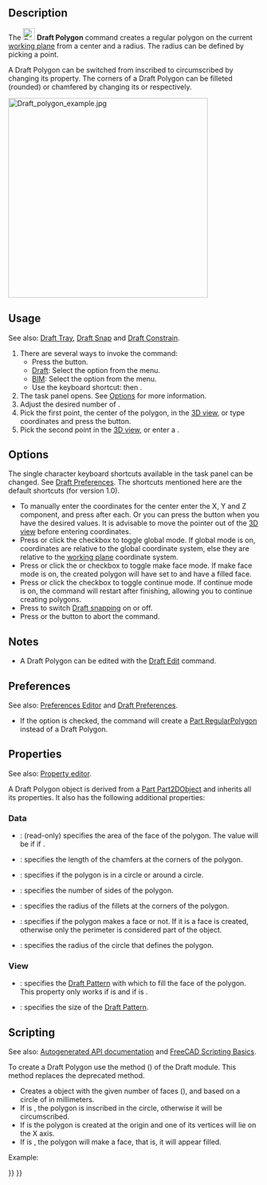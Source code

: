 <languages/>
<translate>

<!--T:18-->
{{Docnav
|[[Draft_Rectangle|Rectangle]]
|[[Draft_BSpline|BSpline]]
|[[Draft_Workbench|Draft]]
|IconL=Draft_Rectangle.svg
|IconR=Draft_BSpline.svg
|IconC=Workbench_Draft.svg
}}

<!--T:1-->
{{GuiCommand
|Name=Draft Polygon
|MenuLocation=Drafting → Polygon<br>2D Drafting → Polygon
|Workbenches=[[Draft_Workbench|Draft]], [[BIM_Workbench|BIM]]
|Shortcut={{KEY|P}} {{KEY|G}}
|Version=0.7
}}

==Description== <!--T:21--> 

<!--T:2-->
The [[Image:Draft_Polygon.svg|24px]] '''Draft Polygon''' command creates a regular polygon on the current [[Draft_SelectPlane|working plane]] from a center and a radius. The radius can be defined by picking a point.

<!--T:12-->
A Draft Polygon can be switched from inscribed to circumscribed by changing its {{PropertyData|Draw Mode}} property. The corners of a Draft Polygon can be filleted (rounded) or chamfered by changing its {{PropertyData|Fillet Radius}} or {{PropertyData|Chamfer Size}} respectively.

</translate>
[[Image:Draft_polygon_example.jpg|400px]]
<translate>
<!--T:3-->
{{Caption|Regular polygon defined by two points, center and radius}}

==Usage== <!--T:22--> 

<!--T:23-->
See also: [[Draft_Tray|Draft Tray]], [[Draft_Snap|Draft Snap]] and [[Draft_Constrain|Draft Constrain]].

<!--T:4-->
# There are several ways to invoke the command:
#* Press the {{Button|[[Image:Draft_Polygon.svg|16px]] [[Draft_Polygon|Polygon]]}} button.
#* [[Draft_Workbench|Draft]]: Select the {{MenuCommand|Drafting → [[Image:Draft_Polygon.svg|16px]] Polygon}} option from the menu.
#* [[BIM_Workbench|BIM]]: Select the {{MenuCommand|2D Drafting → [[Image:Draft_Polygon.svg|16px]] Polygon}} option from the menu.
#* Use the keyboard shortcut: {{KEY|P}} then {{KEY|G}}.
# The {{MenuCommand|Polygon}} task panel opens. See [[#Options|Options]] for more information.
# Adjust the desired number of {{MenuCommand|Sides}}.
# Pick the first point, the center of the polygon, in the [[3D_view|3D view]], or type coordinates and press the {{Button|[[Image:Draft_AddPoint.svg|16px]] Enter point}} button.
# Pick the second point in the [[3D_view|3D view]], or enter a {{MenuCommand|Radius}}.

==Options== <!--T:24-->

<!--T:25-->
The single character keyboard shortcuts available in the task panel can be changed. See [[Draft_Preferences|Draft Preferences]]. The shortcuts mentioned here are the default shortcuts (for version 1.0).

<!--T:5-->
* To manually enter the coordinates for the center enter the X, Y and Z component, and press {{KEY|Enter}} after each. Or you can press the {{Button|[[Image:Draft_AddPoint.svg|16px]] Enter point}} button when you have the desired values. It is advisable to move the pointer out of the [[3D_view|3D view]] before entering coordinates.
* Press {{KEY|G}} or click the {{MenuCommand|Global}} checkbox to toggle global mode. If global mode is on, coordinates are relative to the global coordinate system, else they are relative to the [[Draft_SelectPlane|working plane]] coordinate system.
* Press {{KEY|F}} or click the {{MenuCommand|Filled}}{{VersionNoteMinus|1.0}} or {{MenuCommand|Make face}}{{VersionNote|1.1}} checkbox to toggle make face mode. If make face mode is on, the created polygon will have {{PropertyData|Make Face}} set to {{TRUE}} and have a filled face.
* Press {{KEY|N}} or click the {{MenuCommand|Continue}} checkbox to toggle continue mode. If continue mode is on, the command will restart after finishing, allowing you to continue creating polygons.
* Press {{KEY|S}} to switch [[Draft_Snap|Draft snapping]] on or off.
* Press {{KEY|Esc}} or the {{Button|Close}} button to abort the command.

==Notes== <!--T:26-->

<!--T:11-->
* A Draft Polygon can be edited with the [[Draft_Edit|Draft Edit]] command.

==Preferences== <!--T:34-->

<!--T:35-->
See also: [[Preferences_Editor|Preferences Editor]] and [[Draft_Preferences|Draft Preferences]].

<!--T:36-->
* If the {{MenuCommand|Edit → Preferences... → Draft → General → Create Part primitives if possible}} option is checked, the command will create a [[Part_RegularPolygon|Part RegularPolygon]] instead of a Draft Polygon.

==Properties== <!--T:6-->

<!--T:27-->
See also: [[Property_editor|Property editor]].

<!--T:28-->
A Draft Polygon object is derived from a [[Part_Part2DObject|Part Part2DObject]] and inherits all its properties. It also has the following additional properties:

===Data=== <!--T:29-->

<!--T:30-->
{{TitleProperty|Draft}}

<!--T:14-->
* {{PropertyData|Area|Area}}: (read-only) specifies the area of the face of the polygon. The value will be {{value|0.0}} if {{PropertyData|Make Face}} if {{FALSE}}.
* {{PropertyData|Chamfer Size|Length}}: specifies the length of the chamfers at the corners of the polygon.
* {{PropertyData|Draw Mode|Enumeration}}: specifies if the polygon is {{value|inscribed}} in a circle or {{value|circumscribed}} around a circle.
* {{PropertyData|Faces Number|Integer}}: specifies the number of sides of the polygon.
* {{PropertyData|Fillet Radius|Length}}: specifies the radius of the fillets at the corners of the polygon.
* {{PropertyData|Make Face|Bool}}: specifies if the polygon makes a face or not. If it is {{TRUE}} a face is created, otherwise only the perimeter is considered part of the object.
* {{PropertyData|Radius|Length}}: specifies the radius of the circle that defines the polygon.

===View=== <!--T:31-->

<!--T:32-->
{{TitleProperty|Draft}}

<!--T:15-->
* {{PropertyView|Pattern|Enumeration}}: specifies the [[Draft_Pattern|Draft Pattern]] with which to fill the face of the polygon. This property only works if {{PropertyData|Make Face}} is {{TRUE}} and if {{PropertyView|Display Mode}} is {{value|Flat Lines}}.
* {{PropertyView|Pattern Size|Float}}: specifies the size of the [[Draft_Pattern|Draft Pattern]].

==Scripting== <!--T:33-->

<!--T:7-->
See also: [https://freecad.github.io/SourceDoc/ Autogenerated API documentation] and [[FreeCAD Scripting Basics|FreeCAD Scripting Basics]].

<!--T:16-->
To create a Draft Polygon use the {{incode|make_polygon}} method ({{Version|0.19}}) of the Draft module. This method replaces the deprecated {{incode|makePolygon}} method.

</translate>
{{Code|code=
polygon = make_polygon(nfaces, radius=1, inscribed=True, placement=None, face=None, support=None)
}}
<translate>
<!--T:8-->
* Creates a {{incode|polygon}} object with the given number of faces ({{incode|nfaces}}), and based on a circle of {{incode|radius}} in millimeters.
* If {{incode|inscribed}} is {{incode|True}}, the polygon is inscribed in the circle, otherwise it will be circumscribed.
* If {{incode|placement}} is {{incode|None}} the polygon is created at the origin and one of its vertices will lie on the X axis.
* If {{incode|face}} is {{incode|True}}, the polygon will make a face, that is, it will appear filled.

<!--T:9-->
Example:
</translate>
{{Code|code=
import FreeCAD as App
import Draft

doc = App.newDocument()

polygon1 = Draft.make_polygon(4, radius=500)
polygon2 = Draft.make_polygon(5, radius=750)

zaxis = App.Vector(0, 0, 1)
p3 = App.Vector(1000, 1000, 0)
place3 = App.Placement(p3, App.Rotation(zaxis, 90))

Polygon3 = Draft.make_polygon(6, radius=1450, placement=place3)

doc.recompute()
}}
<translate>


<!--T:17-->
{{Docnav
|[[Draft_Rectangle|Rectangle]]
|[[Draft_BSpline|BSpline]]
|[[Draft_Workbench|Draft]]
|IconL=Draft_Rectangle.svg
|IconR=Draft_BSpline.svg
|IconC=Workbench_Draft.svg
}}

</translate>
{{Draft Tools navi{{#translation:}}}}
{{Userdocnavi{{#translation:}}}}
